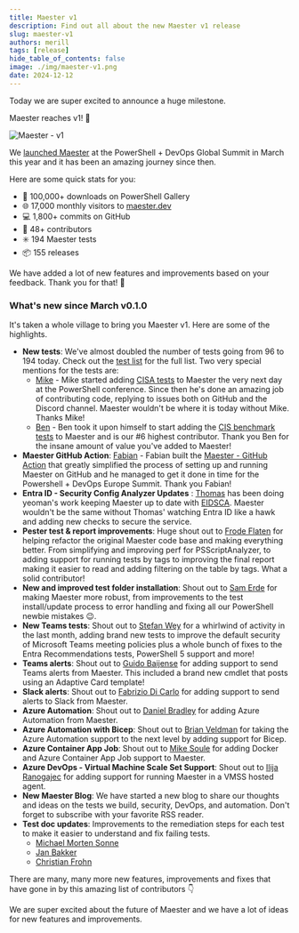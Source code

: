 ```yaml
---
title: Maester v1
description: Find out all about the new Maester v1 release
slug: maester-v1
authors: merill
tags: [release]
hide_table_of_contents: false
image: ./img/maester-v1.png
date: 2024-12-12
---
```


Today we are super excited to announce a huge milestone.

Maester reaches v1! 🎉

![Maester - v1](./img/maester-v1.png)


<!-- truncate -->

We [launched Maester](https://www.youtube.com/watch?v=xfs02tjSU24) at the PowerShell + DevOps Global Summit in March this year and it has been an amazing journey since then.

Here are some quick stats for you:
* 🚀 100,000+ downloads on PowerShell Gallery
* 🌐 17,000 monthly visitors to [maester.dev](https://maester.dev)
* 💻 1,800+ commits on GitHub
* 🤝 48+ contributors
* ✳️ 194 Maester tests
* 📦 155 releases

We have added a lot of new features and improvements based on your feedback. Thank you for that! 🙏

### What's new since March v0.1.0

It's taken a whole village to bring you Maester v1. Here are some of the highlights.

* **New tests**: We've almost doubled the number of tests going from 96 to 194 today. Check out the [test list](https://github.com/maester365/maester/blob/main/docs/tests.md) for the full list. Two very special mentions for the tests are:
  * [Mike](https://github.com/soulemike) - Mike started adding [CISA tests](/docs/tests/cisa/entra) to Maester the very next day at the PowerShell conference. Since then he's done an amazing job of contributing code, replying to issues both on GitHub and the Discord channel. Maester wouldn't be where it is today without Mike. Thanks Mike!
  * [Ben](https://github.com/NZLostboy) - Ben took it upon himself to start adding the [CIS benchmark tests](/docs/tests/cis/) to Maester and is our #6 highest contributor. Thank you Ben for the insane amount of value you've added to Maester!
* **Maester GitHub Action**: [Fabian](https://github.com/f-bader) - Fabian built the [Maester - GitHub Action](https://github.com/marketplace/actions/maester-action) that greatly simplified the process of setting up and running Maester on GitHub and he managed to get it done in time for the Powershell + DevOps Europe Summit. Thank you Fabian!
* **Entra ID - Security Config Analyzer Updates** : [Thomas](https://github.com/Cloud-Architekt) has been doing yeoman's work keeping Maester up to date with [EIDSCA](/docs/tests/eidsca/). Maester wouldn't be the same without Thomas' watching Entra ID like a hawk and adding new checks to secure the service.
* **Pester test & report improvements**: Huge shout out to [Frode Flaten](https://github.com/fflaten) for helping refactor the original Maester code base and making everything better. From simplifying and improving perf for PSScriptAnalyzer, to adding support for running tests by tags to improving the final report making it easier to read and adding filtering on the table by tags. What a solid contributor!
* **New and improved test folder installation**: Shout out to [Sam Erde](https://github.com/SamErde) for making Maester more robust, from improvements to the test install/update process to error handling and fixing all our PowerShell newbie mistakes 😉.
* **New Teams tests**: Shout out to [Stefan Wey](https://github.com/weyCC81) for a whirlwind of activity in the last month, adding brand new tests to improve the default security of Microsoft Teams meeting policies plus a whole bunch of fixes to the Entra Recommendations tests, PowerShell 5 support and more!
* **Teams alerts**: Shout out to [Guido Baijense](https://github.com/GuidoBaijense) for adding support to send Teams alerts from Maester. This included a brand new cmdlet that posts using an Adaptive Card template!
* **Slack alerts**: Shout out to [Fabrizio Di Carlo](https://github.com/fdicarlo) for adding support to send alerts to Slack from Maester.
* **Azure Automation**: Shout out to [Daniel Bradley](https://github.com/DanielBradley1) for adding Azure Automation from Maester.
* **Azure Automation with Bicep**: Shout out to [Brian Veldman](https://github.com/brianveldman) for taking the Azure Automation support to the next level by adding support for Bicep.
* **Azure Container App Job**: Shout out to [Mike Soule](https://github.com/soulemike) for adding Docker and Azure Container App Job support to Maester.
* **Azure DevOps - Virtual Machine Scale Set Support**: Shout out to [Ilija Ranogajec](https://github.com/iranogajec) for adding support for running Maester in a VMSS hosted agent.
* **New Maester Blog**: We have started a new blog to share our thoughts and ideas on the tests we build, security, DevOps, and automation. Don't forget to subscribe with your favorite RSS reader.
* **Test doc updates**: Improvements to the remediation steps for each test to make it easier to understand and fix failing tests.
  * [Michael Morten Sonne](https://github.com/michaelmsonne)
  * [Jan Bakker](https://github.com/BakkerJan)
  * [Christian Frohn](https://github.com/ChrFrohn)


There are many, many more new features, improvements and fixes that have gone in by this amazing list of contributors 👇



We are super excited about the future of Maester and we have a lot of ideas for new features and improvements.
